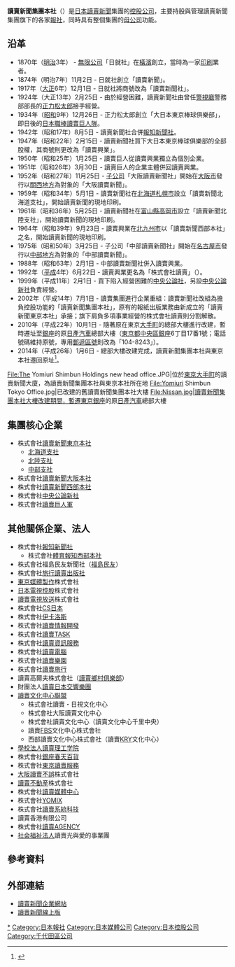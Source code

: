 {{Infobox Company
| name                = 株式會社讀賣新聞集團本社
| native_name         = 株式会社読売新聞グループ本社
| native_name_lang    = ja
| name_en             = The Yomiuri Shimbun Holdings, Inc.
| logo                = Yomiuri-Shimbun-Logo.svg
| logo_size           = 250px
| logo_caption        = 　<!--此處有全形空格做為圖片分隔之用-->
| image               = Yomiuri Shimbun Tokyo Headquarters Building 2.jpg
| image_size          = 250px
| image_caption       = [[讀賣新聞大廈|讀賣新聞大廈]]
| type                = [[非上市公司|非上市公司]]
| traded_as           = 
| local_code_name     = JP
| local_code          = 7010001031722
| fate                = 
| predecessor         = 
| successor           = 
| foundation          = 2002年7月1日
| defunct             = 
| location            = [[日本|日本]] 〒100-8055<br />[[東京都|東京都]][[千代田區|千代田區]][[大手町_(千代田區)|大手町]]1丁目7番1號<br />[[讀賣新聞大廈|讀賣新聞大廈]]
| area_served         = 
| founder             = 
| key_people          = [[代表取締役|代表取締役]][[總編輯|主筆]]：{{link-ja|渡邊恆雄|渡辺恒雄}}<br/>代表取締役[[會長|會長]]：{{link-ja|白石興二郎|白石興二郎}}<br/>代表取締役[[社長|社長]]：山口壽一
| industry            = 媒體業
| products            = 
| services            = 
| revenue             = 企業個別：13億5,900萬日圓<br />集團加總：7135億日圓<br />（2012年3月期）<ref name="yomiurihonsha-kessan"/>
| operating_income    = 2億8,600萬日圓<br />（2012年3月期）<ref name="yomiurihonsha-kessan"/>
| net_income          = 
| aum                 = <!-- Only used with financial services companies -->
| assets              = 945億7,400萬日圓<br />（2012年3月期）<ref name="yomiurihonsha-kessan"/>
| equity              = 917億7,900萬日圓<br />（2012年3月期）<ref name="yomiurihonsha-kessan"/>
| owner               = 
| num_employees       = 
| parent              = 
| divisions           = 
| subsid              = {{link-ja|讀賣新聞東京本社|読売新聞東京本社|株式會社讀賣新聞東京本社}}<br/>{{link-ja|讀賣新聞大阪本社|読売新聞大阪本社|株式會社讀賣新聞大阪本社}}<br/>{{link-ja|讀賣新聞西部本社|読売新聞西部本社|株式會社讀賣新聞西部本社}}<br/>[[中央公論新社|株式會社中央公論新社]]<br/>[[讀賣巨人|株式會社讀賣巨人軍]]
| homepage            = {{url|http://info.yomiuri.co.jp/}}
| zip_code            = 〒100-8055
| telephone_no        = 
| slogan              = 
| capital             = 6億1,320萬[[日圓|日圓]]<ref name="yomiurihonsha-kessan">{{cite web |url = https://www.release.tdnet.info/inbs/140120120529043182.pdf |title = 親会社等の決算に関するお知らせ |format = pdf }}{{dead link|date=2018年1月 |bot=InternetArchiveBot |fix-attempted=yes }} 日本テレビ放送網から発表・開示された読売新聞グループ本社の決算報告書（非連結・単独）。2012年5月29日開示。この資料は[[東京証券取引所|東証]]の運営する適時開示情報閲覧サービスで閲覧可能である。</ref>
| market_value        = 
| P/E ratio           = 
| earnings per share  = 
| Net asset value     = 
| accounting_period   = 3月31日
| major_shareholder   = 
| footnotes           = 
}}

'''讀賣新聞集團本社'''（{{jpn|j=読売新聞グループ本社|hg=よみうりしんぶんグループほんしゃ|rm=Yomiuri shinbun gurūpu honsha|f=y}}）是[[日本|日本]][[讀賣新聞|讀賣新聞]]集團的[[控股公司|控股公司]]，主要持股與管理讀賣新聞集團旗下的各家[[報社|報社]]，同時具有整個集團的[[母公司|母公司]]功能。

== 沿革 ==
* 1870年（[[明治|明治]]3年） - [[無限公司|無限公司]]「日就社」在[[橫濱|橫濱]]創立，當時為一家[[印刷|印刷]]業者。
* 1874年（明治7年）11月2日 - 日就社創立「讀賣新聞」。
* 1917年（[[大正|大正]]6年）12月1日 - 日就社將商號改為「讀賣新聞社」。
* 1924年（大正13年）2月25日 - 由於經營困難，讀賣新聞社由曾任[[警視廳|警視廳]]警務部部長的[[正力松太郎|正力松太郎]]接手經營。
* 1934年（[[昭和|昭和]]9年）12月26日 - 正力松太郎創立「大日本東京棒球俱樂部」，即日後的[[日本職棒|日本職棒]][[讀賣巨人|讀賣巨人隊]]。
* 1942年（昭和17年）8月5日 - 讀賣新聞社合併[[報知新聞|報知新聞社]]。
* 1947年（昭和22年）2月15日 - 讀賣新聞社買下大日本東京棒球俱樂部的全部股權，其商號則更改為「讀賣興業」。
* 1950年（昭和25年）1月25日 - 讀賣巨人從讀賣興業獨立為個別企業。
* 1951年（昭和26年）3月30日 - 讀賣巨人的企業主體併回讀賣興業。
* 1952年（昭和27年）11月25日 - [[子公司|子公司]]「大阪讀賣新聞社」開始在[[大阪市|大阪市]]發行以[[關西地方|關西地方]]為對象的「大阪讀賣新聞」。
* 1959年（昭和34年）5月1日 - 讀賣新聞社在[[北海道|北海道]][[札幌市|札幌市]]設立「讀賣新聞北海道支社」，開始讀賣新聞的現地印刷。
* 1961年（昭和36年）5月25日 - 讀賣新聞社在[[富山縣|富山縣]][[高岡市|高岡市]]設立「讀賣新聞北陸支社」，開始讀賣新聞的現地印刷。
* 1964年（昭和39年）9月23日 - 讀賣興業在[[北九州市|北九州市]]以「讀賣新聞西部本社」之名，開始讀賣新聞的現地印刷。
* 1975年（昭和50年）3月25日 -  子公司「中部讀賣新聞社」開始在[[名古屋市|名古屋市]]發行以[[中部地方|中部地方]]為對象的「中部讀賣新聞」。
* 1988年（昭和63年）2月1日 - 中部讀賣新聞社併入讀賣興業。
* 1992年（[[平成|平成]]4年）6月22日 - 讀賣興業更名為「株式會社讀賣」（{{lang|ja|株式会社よみうり}}）。
* 1999年（平成11年）2月1日 - 買下陷入經營困難的[[中央公論社|中央公論社]]，另設[[中央公論新社|中央公論新社]]負責經營。
* 2002年（平成14年）7月1日 - 讀賣集團進行企業重組：讀賣新聞社改組為擔負控股功能的「讀賣新聞集團本社」，原有的報紙出版業務由新成立的「讀賣新聞東京本社」承接；旗下肩負多項事業經營的株式會社讀賣則分割解散。
* 2010年（平成22年）10月1日 - 隨著原在東京[[大手町_(千代田區)|大手町]]的總部大樓進行改建，暫時遷址至[[銀座|銀座]]的原[[日產汽車|日產汽車]]總部大樓（[[東京都|東京都]][[中央區_(東京都)|中央區]][[銀座|銀座]]6丁目17番1號；電話號碼維持原號，專用[[郵遞區號|郵遞區號]]則改為「104-8243」）。
* 2014年（平成26年）1月6日 - 總部大樓改建完成，讀賣新聞集團本社與東京本社遷回原址<ref>{{Cite web|url=http://info.yomiuri.co.jp/release/2014/01/post-912.html|script-title=ja:読売新聞東京本社　新ビル開業|accessdate=2014-01-16|date=2014-01-06|author=新聞稿|publisher=讀賣新聞|deadurl=yes|archiveurl=https://web.archive.org/web/20140106154808/http://info.yomiuri.co.jp/release/2014/01/post-912.html|archivedate=2014-01-06}}</ref>。

<gallery perrow="4" widths="180" style="font-size:90%">
File:The Yomiuri Shimbun Holdings new head office.JPG|位於[[東京|東京]][[大手町_(千代田區)|大手町]]的讀賣新聞大廈，為讀賣新聞集團本社與東京本社所在地
File:Yomiuri Shimbun Tokyo Office.jpg|已改建的舊讀賣新聞集團本社大樓
File:Nissan.jpg|讀賣新聞集團本社大樓改建期間，暫遷東京[[銀座|銀座]]的原[[日產汽車|日產汽車]]總部大樓
</gallery>

== 集團核心企業 ==
*株式會社[[讀賣新聞東京本社|讀賣新聞東京本社]]
**[[讀賣新聞北海道支社|北海道支社]]
**[[讀賣新聞北陸支社|北陸支社]]
**[[讀賣新聞中部支社|中部支社]]
*株式會社[[讀賣新聞大阪本社|讀賣新聞大阪本社]]
*株式會社[[讀賣新聞西部本社|讀賣新聞西部本社]]
*株式會社[[中央公論新社|中央公論新社]]
*株式會社[[讀賣巨人軍|讀賣巨人軍]]

== 其他關係企業、法人 ==
* 株式會社[[報知新聞社|報知新聞社]]
**株式會社[[體育報知西部本社|體育報知西部本社]]
* 株式會社福島民友新聞社（[[福島民友|福島民友]]）
* 株式會社[[旅行讀賣出版社|旅行讀賣出版社]]
* [[東京媒體製作|東京媒體製作]]株式會社
* [[日本電視控股|日本電視控股]]株式會社
* [[讀賣電視台|讀賣電視放送]]株式會社
* 株式會社[[CS日本|CS日本]]
* 株式會社[[伊卡洛斯_(日本企業)|伊卡洛斯]]
* 株式會社[[讀賣情報開發|讀賣情報開發]]
* 株式會社[[讀賣TASK|讀賣TASK]]
* 株式會社[[讀賣資訊服務|讀賣資訊服務]]
* 株式會社[[讀賣電腦|讀賣電腦]]
* 株式會社[[讀賣樂園|讀賣樂園]]
* 株式會社[[讀賣旅行|讀賣旅行]]
* 讀賣高爾夫株式會社（[[讀賣鄉村俱樂部|讀賣鄉村俱樂部]]）
* 財團法人[[讀賣日本交響樂團|讀賣日本交響樂團]]
* [[讀賣文化中心聯盟|讀賣文化中心聯盟]]
** 株式會社讀賣・日視文化中心
** 株式會社大阪讀賣文化中心
** 株式會社讀賣文化中心（讀賣文化中心千里中央）
** 讀賣[[福岡放送|FBS]]文化中心株式會社
** 西部讀賣文化中心株式會社（讀賣[[山口放送|KRY]]文化中心）
* [[學校法人|學校法人]][[讀賣理工学院|讀賣理工学院]]
* 株式會社[[銀座春天百貨|銀座春天百貨]]
* 株式會社[[東京讀賣服務|東京讀賣服務]]
* [[大阪讀賣不誤|大阪讀賣不誤]]株式會社
* [[讀賣不動産|讀賣不動産]]株式會社
* 株式會社[[讀賣媒體中心|讀賣媒體中心]]
* 株式會社[[YOMIX|YOMIX]]
* 株式會社[[讀賣系統科技|讀賣系統科技]]
* 讀賣香港有限公司
* 株式會社[[讀賣AGENCY|讀賣AGENCY]]
* [[社会福祉法人|社会福祉法人]]讀賣光與愛的事業團

== 參考資料 ==
{{reflist}}

== 外部連結 ==
*[https://info.yomiuri.co.jp/ 讀賣新聞企業網站]{{Wayback|url=https://info.yomiuri.co.jp/ |date=20160127235422 }} {{ja}}{{en}}
*[https://www.yomiuri.co.jp/ 讀賣新聞線上版]{{Wayback|url=https://www.yomiuri.co.jp/ |date=20200604174908 }}{{ja}}

{{日本電視台}}
{{NNN·NNS}}

{{DEFAULTSORT:Yomiuri Shinbun Group Honsha}}
[[Category:讀賣集團|*]]
[[Category:日本報社|Category:日本報社]]
[[Category:日本媒體公司|Category:日本媒體公司]]
[[Category:日本控股公司|Category:日本控股公司]]
[[Category:千代田區公司|Category:千代田區公司]]